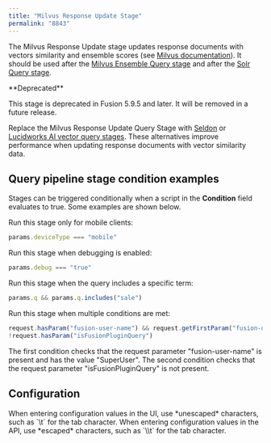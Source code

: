 ```yaml
---
title: "Milvus Response Update Stage"
permalink: "8843"
---
```


The Milvus Response Update stage updates response documents with vectors similarity and ensemble scores (see [Milvus documentation](/fusion/5.9/8821/milvus)). It should be used after the [Milvus Ensemble Query stage](/fusion/5.9/8844/milvus-ensemble-query-stage) and after the [Solr Query stage](/fusion/5.9/265/solr-query-stage).

<Note>
**Deprecated**

This stage is deprecated in Fusion 5.9.5 and later. It will be removed in a future release.

Replace the Milvus Response Update Query Stage with [Seldon](/fusion/5.9/33ccfb/seldon-vectorize-query-stage) or [Lucidworks AI vector query stages](/fusion/5.9/owi8af/lwai-vectorize-query). These alternatives improve performance when updating response documents with vector similarity data.
</Note>


## Query pipeline stage condition examples

Stages can be triggered conditionally when a script in the **Condition** field evaluates to true.
Some examples are shown below.

Run this stage only for mobile clients:

```js
params.deviceType === "mobile"
```

Run this stage when debugging is enabled:

```js
params.debug === "true"
```

Run this stage when the query includes a specific term:

```js
params.q && params.q.includes("sale")
```

Run this stage when multiple conditions are met:

```js
request.hasParam("fusion-user-name") && request.getFirstParam("fusion-user-name").equals("SuperUser");
!request.hasParam("isFusionPluginQuery")
```

The first condition checks that the request parameter "fusion-user-name" is present and has the value "SuperUser".
The second condition checks that the request parameter "isFusionPluginQuery" is not present.

## Configuration

<Tip>
When entering configuration values in the UI, use *unescaped* characters, such as `\t` for the tab character. When entering configuration values in the API, use *escaped* characters, such as `\\t` for the tab character.
</Tip>




<SchemaParamFields schema={schema}/>
